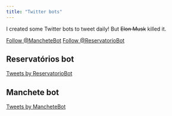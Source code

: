 ```yaml
---
title: "Twitter bots"
---
```


I created some Twitter bots to tweet daily! But ~~Elon Musk~~ killed it.

```{=html}
<a href="https://twitter.com/MancheteBot?ref_src=twsrc%5Etfw" class="twitter-follow-button" data-size="large" data-show-count="false">Follow @MancheteBot</a><script async src="https://platform.twitter.com/widgets.js" charset="utf-8"></script>

<a href="https://twitter.com/ReservatorioBot?ref_src=twsrc%5Etfw" class="twitter-follow-button" data-size="large" data-show-count="false">Follow @ReservatorioBot</a><script async src="https://platform.twitter.com/widgets.js" charset="utf-8"></script>
```

## Reservatórios bot

```{=html}
<a class="twitter-timeline" data-height="500" href="https://twitter.com/ReservatorioBot?ref_src=twsrc%5Etfw">Tweets by ReservatorioBot</a> <script async src="https://platform.twitter.com/widgets.js" charset="utf-8"></script> 
```

## Manchete bot

```{=html}
<a class="twitter-timeline" data-height="500" href="https://twitter.com/MancheteBot?ref_src=twsrc%5Etfw">Tweets by MancheteBot</a> <script async src="https://platform.twitter.com/widgets.js" charset="utf-8"></script> 
```

